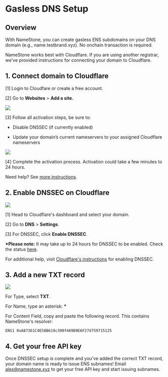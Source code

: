 # Gasless DNS Setup

## Overview

With NameStone, you can create gasless ENS subdomains on your DNS domain (e.g., name.testbrand.xyz). No onchain transaction is required.

NameStone works best with Cloudflare. If you are using another registrar, we've provided instructions for connecting your domain to Cloudflare.

## 1. Connect domain to Cloudflare

[1] Login to Cloudfare or create a free account.

[2] Go to **Websites** > **Add a site.**

![](https://imagedelivery.net/UJ5oN2ajUBrk2SVxlns2Aw/9cd7c006-d3bb-4b08-f481-e35074f38300/highres)

[3] Follow all activation steps, be sure to:

- Disable DNSSEC (if currently enabled)

- Update your domain’s current nameservers to your assigned Cloudflare nameservers

![](https://imagedelivery.net/UJ5oN2ajUBrk2SVxlns2Aw/5b2c002e-c570-421d-72dc-8479ff07f800/highres)

[4] Complete the activation process. Activation could take a few minutes to 24 hours.

Need help? See [more instructions](https://developers.cloudflare.com/registrar/get-started/transfer-domain-to-cloudflare/#set-up-a-domain-transfer).

## 2. Enable DNSSEC on Cloudflare

![](https://imagedelivery.net/UJ5oN2ajUBrk2SVxlns2Aw/c2dbe3fd-5fa5-4aa3-2faf-fdf90e916100/public)

[1] Head to Cloudflare's dashboard and select your domain.

[2] Go to **DNS** > **Settings**.

[3] For DNSSEC, click **Enable DNSSEC**.

**\*Please note:** It may take up to 24 hours for DNSSEC to be enabled. Check the status [here](https://dnssec-debugger.verisignlabs.com/).

For additional help, visit [Cloudflare's instructions](https://developers.cloudflare.com/dns/dnssec/) for enabling DNSSEC.

## 3. Add a new TXT record

![](https://imagedelivery.net/UJ5oN2ajUBrk2SVxlns2Aw/62bb106c-9606-40c6-ee17-d7285a280c00/highres)

For Type, select **TXT**.

For Name, type an asterisk: **\***

For Content Field, copy and paste the following record. This contains NameStone's resolver:

```
ENS1 0xA87361C4E58B619c390f469B9E6F27d759715125
```

## 4. Get your free API key

Once DNSSEC setup is complete and you've added the correct TXT record, your domain name is ready to issue ENS subnames! Email [alex@namestone.xyz](mailto:alex@namestone.xyz) to get your free API key and start issuing subnames.
